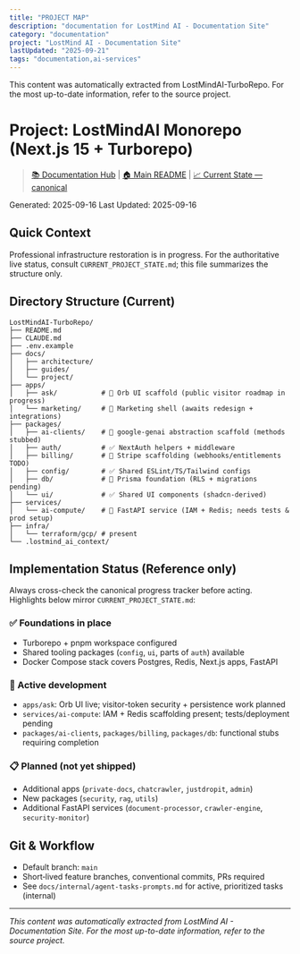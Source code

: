 ```yaml
---
title: "PROJECT MAP"
description: "documentation for LostMind AI - Documentation Site"
category: "documentation"
project: "LostMind AI - Documentation Site"
lastUpdated: "2025-09-21"
tags: "documentation,ai-services"
---
```


<Info>
This content was automatically extracted from LostMindAI-TurboRepo.
For the most up-to-date information, refer to the source project.
</Info>

# Project: LostMindAI Monorepo (Next.js 15 + Turborepo)

> [📚 Documentation Hub](../README.md) | [🏠 Main README](../../README.md) | [📈 Current State — canonical](./CURRENT_PROJECT_STATE.md)

Generated: 2025-09-16
Last Updated: 2025-09-16

## Quick Context

Professional infrastructure restoration is in progress. For the authoritative live status, consult `CURRENT_PROJECT_STATE.md`; this file summarizes the structure only.

## Directory Structure (Current)

```
LostMindAI-TurboRepo/
├── README.md
├── CLAUDE.md
├── .env.example
├── docs/
│   ├── architecture/
│   ├── guides/
│   └── project/
├── apps/
│   ├── ask/           # 🧪 Orb UI scaffold (public visitor roadmap in progress)
│   └── marketing/     # 🧱 Marketing shell (awaits redesign + integrations)
├── packages/
│   ├── ai-clients/    # 🧪 google-genai abstraction scaffold (methods stubbed)
│   ├── auth/          # ✅ NextAuth helpers + middleware
│   ├── billing/       # 🧱 Stripe scaffolding (webhooks/entitlements TODO)
│   ├── config/        # ✅ Shared ESLint/TS/Tailwind configs
│   ├── db/            # 🧱 Prisma foundation (RLS + migrations pending)
│   └── ui/            # ✅ Shared UI components (shadcn-derived)
├── services/
│   └── ai-compute/    # 🧪 FastAPI service (IAM + Redis; needs tests & prod setup)
├── infra/
│   └── terraform/gcp/ # present
└── .lostmind_ai_context/
```

## Implementation Status (Reference only)

Always cross-check the canonical progress tracker before acting. Highlights below mirror `CURRENT_PROJECT_STATE.md`:

### ✅ Foundations in place

- Turborepo + pnpm workspace configured
- Shared tooling packages (`config`, `ui`, parts of `auth`) available
- Docker Compose stack covers Postgres, Redis, Next.js apps, FastAPI

### 🧪 Active development

- `apps/ask`: Orb UI live; visitor-token security + persistence work planned
- `services/ai-compute`: IAM + Redis scaffolding present; tests/deployment pending
- `packages/ai-clients`, `packages/billing`, `packages/db`: functional stubs requiring completion

### 📋 Planned (not yet shipped)

- Additional apps (`private-docs`, `chatcrawler`, `justdropit`, `admin`)
- New packages (`security`, `rag`, `utils`)
- Additional FastAPI services (`document-processor`, `crawler-engine`, `security-monitor`)

## Git & Workflow

- Default branch: `main`
- Short‑lived feature branches, conventional commits, PRs required
- See `docs/internal/agent-tasks-prompts.md` for active, prioritized tasks (internal)


---
*This content was automatically extracted from LostMind AI - Documentation Site. For the most up-to-date information, refer to the source project.*

